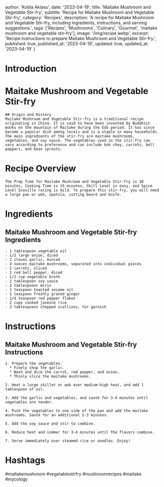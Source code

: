 
  author: 'Kobla Aklasu',
  date: '2023-04-19',
  title: 'Maitake Mushroom and Vegetable Stir-fry',
  subtitle: 'Recipe for Maitake Mushroom and Vegetable Stir-fry',
  category: 'Recipes',
  description: 'A recipe for Maitake Mushroom and Vegetable Stir-fry, including ingredients, instructions, and serving suggestions.',
  tags: ['Recipes', 'Mushrooms', 'Culinary', 'Gourmet', 'maitake mushroom and vegetable stir-fry'],
  image: '/img/recipe.webp',
  excerpt: 'Recipe instructions to prepare Maitake Mushroom and Vegetable Stir-fry.',
  published: true,
  published_at: '2023-04-19',
  updated: true,
  updated_at: '2023-04-19'
}


  # Introduction

# Maitake Mushroom and Vegetable Stir-fry
    
    ## Origin and History
    Maitake Mushroom and Vegetable Stir-fry is a traditional recipe originating in China. It is said to have been invented by Buddhist monks on the mountain of Maitake during the Edo period. It has since become a popular dish among locals and is a staple in many households. The main ingredients of the stir-fry are maitake mushrooms, vegetables, and soy sauce. The vegetables used in the stir-fry can vary according to preference and can include bok choy, carrots, bell peppers, and bean sprouts.

# Recipe Overview

    The Prep Time for Maitake Mushroom and Vegetable Stir-fry is 10 minutes, Cooking Time is 15 minutes, Skill Level is easy, and Spice Level Scoville rating is mild. To prepare this stir-fry, you will need a large pan or wok, spatula, cutting board and knife.

# Ingredients

## Maitake Mushroom and Vegetable Stir-fry Ingredients
    
    - 1 tablespoon vegetable oil
    - 1/2 large onion, diced
    - 2 cloves garlic, minced
    - 4 ounces maitake mushrooms, separated into individual pieces
    - 2 carrots, sliced
    - 1 red bell pepper, diced
    - 1/2 cup vegetable broth
    - 1 tablespoon soy sauce
    - 2 tablespoons mirin
    - 1 teaspoon toasted sesame oil
    - 1 teaspoon freshly grated ginger
    - 1/4 teaspoon red pepper flakes
    - 2 cups cooked jasmine rice
    - 2 tablespoons chopped scallions, for garnish

# Instructions

## Maitake Mushroom and Vegetable Stir-fry Instructions
    
    1. Prepare the vegetables: 
      * Finely chop the garlic.
      * Wash and dice the carrot, red pepper, and onion.
      * Thinly slice the maitake mushrooms.
    
    2. Heat a large skillet or wok over medium-high heat, and add 1 tablespoon of oil.
    
    3. Add the garlic and vegetables, and sauté for 3-4 minutes until vegetables are tender.
    
    4. Push the vegetables to one side of the pan and add the maitake mushrooms. Sauté for an additional 2-3 minutes.
    
    5. Add the soy sauce and stir to combine.
    
    6. Reduce heat and simmer for 3-4 minutes until the flavors combine.
    
    7. Serve immediately over steamed rice or noodles. Enjoy!

# Hashtags

#maitakemushroom #vegetablestirfry #mushroomrecipes #maitake #mycology



